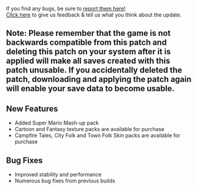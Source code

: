 If you find any bugs, be sure to [report them here!](http://bugs.mojang.com)  
[Click here](http://feedback.minecraft.net) to give us feedback & tell us what you think about the update. 

## **Note:** Please remember that the game is not backwards compatible from this patch and deleting this patch on your system after it is applied will make all saves created with this patch unusable. If you accidentally deleted the patch, downloading and applying the patch again will enable your save data to become usable.

## **New Features**

-   Added Super Mario Mash-up pack
-   Cartoon and Fantasy texture packs are available for purchase
-   Campfire Tales, City Folk and Town Folk Skin packs are available for purchase

## **Bug Fixes**

-   Improved stability and performance
-   Numerous bug fixes from previous builds